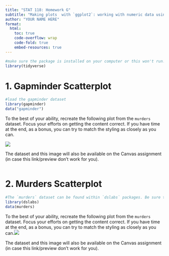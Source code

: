```yaml
---
title: "STAT 118: Homework G"
subtitle: "Making plots  with `ggplot2`: working with numeric data using `scales`, labels, jitter"
author: "YOUR NAME HERE"
format:
  html: 
    toc: true
    code-overflow: wrap
    code-fold: true
    embed-resources: true
---
```


```r
#make sure the package is installed on your computer or this won't run! 
library(tidyverse)
```

# 1. Gapminder Scatterplot

```r
#load the gapminder dataset
library(gapminder)
data("gapminder")
```

To the best of your ability, recreate the following plot from the `murders` dataset. Focus your efforts on getting the content correct. If you have time at the end, as a bonus, you can try to match the styling as closely as you can.

![](https://github.com/emalcolmwhite/STAT0118/blob/main/G_ggplot3/images/118_G_ggplot3_gapminder_labels.jpg?raw=true)

The dataset and this image will also be available on the Canvas assignment (in case this link/preview don't work for you).

```r

```

# 2. Murders Scatterplot

```r
#The `murders` dataset can be found within `dslabs` packages. Be sure the download the package first and then run this command to load the data.
library(dslabs)
data(murders)
```

To the best of your ability, recreate the following plot from the `murders` dataset. Focus your efforts on getting the content correct. If you have time at the end, as a bonus, you can try to match the styling as closely as you can.![](https://github.com/emalcolmwhite/STAT0118/blob/main/MATH0118_G_ggplot3_Homework_murders_scatterplot.png?raw=true)

The dataset and this image will also be available on the Canvas assignment (in case this link/preview don't work for you).

```r

```
